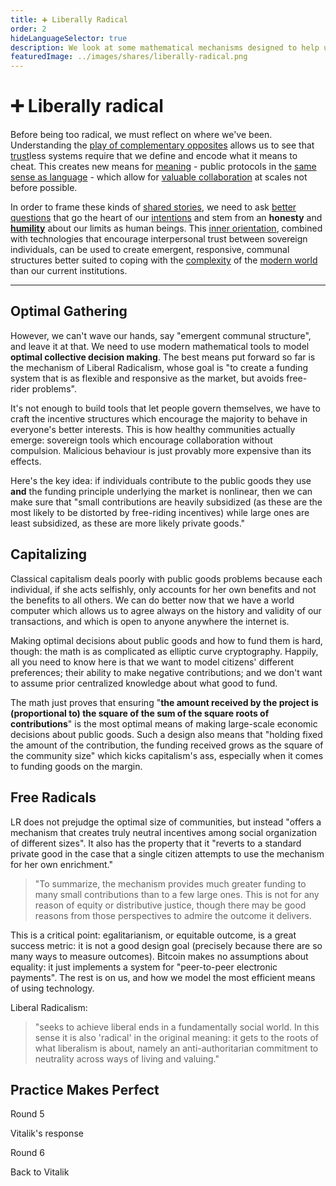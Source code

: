 ```yaml
---
title: ➕ Liberally Radical
order: 2
hideLanguageSelector: true
description: We look at some mathematical mechanisms designed to help us collective decide what to fund in the most optimal way so that we may more sustainably govern ourselves.
featuredImage: ../images/shares/liberally-radical.png
---
```


# ➕ Liberally radical

Before being too radical, we must reflect on where we've been. Understanding 
the [play of complementary opposites](/learn/module-0/play-of-pattern/) allows us to see 
that [trust](/learn/module-0/trust/)less systems require that we define and encode what it means 
to cheat. This creates new means for [meaning](/learn/module-1/meaning/) - public protocols in 
the [same sense as language](/learn/module-2/money-speech/) - which allow 
for [valuable collaboration](/learn/module-1/value/) at scales not before possible.

In order to frame these kinds of [shared stories](/learn/module-0/conversation/), we need to 
ask [better questions](/learn/module-2/better-questions/) that go the heart of 
our [intentions](/learn/module-3/intention/) and stem from an **honesty** 
and [**humility**](/learn/module-3/humility/) about our limits as human beings. 
This [inner orientation](/learn/module-0/purpose/), combined with technologies that encourage 
interpersonal trust between sovereign individuals, can be used to create emergent, responsive, 
communal structures better suited to coping with the [complexity](/learn/module-2/engineering/) 
of the [modern world](/learn/module-3/time/) than our current institutions.

---

## Optimal Gathering

However, we can't wave our hands, say "emergent communal structure", and leave it at that. We 
need to use modern mathematical tools to model **optimal collective decision making**. The best 
means put forward so far is the mechanism of <Link to="https://gitcoin.co/blog/experiments-with-liberal-radicalism/" >Liberal Radicalism</Link>, 
whose goal is "to create a funding system that is as flexible and responsive as the market, but 
avoids free-rider problems".

It's not enough to build tools that let people govern themselves, we have to craft the 
incentive structures which encourage the majority to behave in everyone's better interests. 
This is how healthy communities actually emerge: sovereign tools which encourage collaboration 
without compulsion. Malicious behaviour is just provably more expensive than its effects. 

Here's the key idea: if individuals contribute to the public goods they use **and** the funding 
principle underlying the market is nonlinear, then we can make sure that "small contributions 
are heavily subsidized (as these are the most likely to be distorted by free-riding incentives) 
while large ones are least subsidized, as these are more likely private goods."

## Capitalizing

Classical capitalism deals poorly with public goods problems because each individual, if she 
acts selfishly, only accounts for her own benefits and not the benefits to all others. We can do 
better now that we have a world computer which allows us to agree always on the history and 
validity of our transactions, and which is open to anyone anywhere the internet is.

Making optimal decisions about public goods and how to fund them is hard, 
though: <Link to="https://papers.ssrn.com/sol3/papers.cfm?abstract_id=3243656" >the math</Link> 
is as complicated as elliptic curve cryptography. Happily, all you need to know here is that we 
want to model citizens' different preferences; their ability to make negative contributions; and 
we don't want to assume prior centralized knowledge about what good to fund.

The math just proves that ensuring "**the amount received by the project is (proportional to) 
the square of the sum of the square roots of contributions**" is the most optimal means of 
making large-scale economic decisions about public goods. Such a design also means that "holding 
fixed the amount of the contribution, the funding received grows as the square of the community 
size" which kicks capitalism's ass, especially when it comes to funding goods on the margin.

## Free Radicals

LR does not prejudge the optimal size of communities, but instead "offers a mechanism that creates 
truly neutral incentives among social organization of different sizes". It also has the property 
that it "reverts to a standard private good in the case that a single citizen attempts to use the 
mechanism for her own enrichment."

> "To summarize, the mechanism provides much greater funding to many small contributions than to 
a few large ones. This is not for any reason of equity or distributive justice, though there may 
be good reasons from those perspectives to admire the outcome it delivers.

This is a critical point: egalitarianism, or equitable outcome, is a great success metric: it is 
not a good design goal (precisely because there are so many ways to measure outcomes). Bitcoin 
makes no assumptions about equality: it just implements a system for "peer-to-peer electronic 
payments". The rest is on us, and how we model the most efficient means of using technology.

Liberal Radicalism:

> "seeks to achieve liberal ends in a fundamentally social world. In this sense it is also 
'radical' in the original meaning: it gets to the roots of what liberalism is about, namely an 
anti-authoritarian commitment to neutrality across ways of living and valuing."

## Practice Makes Perfect

<List>

<Link to="https://gitcoin.co/blog/gitcoin-grants-round-5-funding-our-future/">

Round 5

</Link>

<Link to="https://vitalik.ca/general/2020/04/30/round5.html">

Vitalik's response

</Link>

<Link to="https://gitcoin.co/blog/gitcoin-grants-round-6/">

Round 6

</Link>

<Link to="https://vitalik.ca/general/2020/07/21/round6.html">

Back to Vitalik

</Link>

</List>